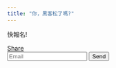 ```yaml
---
title: "你，黑客松了嗎?"
---
```

快報名!


<div class="line-it-button" data-lang="en" data-type="share-a" data-ver="3" data-url="https://tpemartin.github.io/github-website-example3/" data-color="default" data-size="small" data-count="false" style="display: none;"></div>
 <script src="https://d.line-scdn.net/r/web/social-plugin/js/thirdparty/loader.min.js" async="async" defer="defer"></script>
 
 <div id="fb-root"></div>
<script async defer crossorigin="anonymous" src="https://connect.facebook.net/zh_TW/sdk.js#xfbml=1&version=v4.0"></script>
 <div class="fb-share-button" data-href="https://tpemartin.github.io/github-website-example3/" data-layout="button" data-size="small"><a target="_blank" href="https://www.facebook.com/sharer/sharer.php?u=https%3A%2F%2Ftpemartin.github.io%2Fgithub-website-example3%2F&amp;src=sdkpreparse" class="fb-xfbml-parse-ignore">Share</a></div>
 
 
 <form name="submit-to-google-sheet">
  <input name="email" type="email" placeholder="Email" required>
  <button type="submit">Send</button>
</form>

<script>
  const scriptURL = 'https://script.google.com/macros/s/AKfycbwhsuAtvL1Vm0rmQgUldajeQhtE4RiHKbEG05Jl58y4XpTML2o8/exec'
  const form = document.forms['submit-to-google-sheet']

  form.addEventListener('submit', e => {
    e.preventDefault()
    fetch(scriptURL, { method: 'POST', body: new FormData(form)})
      .then(response => console.log('Success!', response))
      .catch(error => console.error('Error!', error.message))
  })
</script>